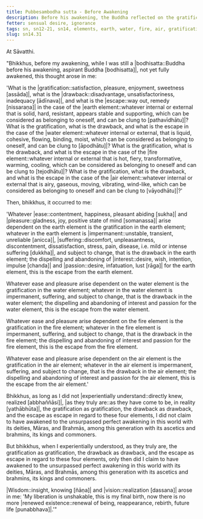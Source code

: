 ```yaml
---
title: Pubbesambodha sutta - Before Awakening
description: Before his awakening, the Buddha reflected on the gratification, drawback, and escape in regard to the four elements of earth, water, fire, and air.
fetter: sensual desire, ignorance
tags: sn, sn12-21, sn14, elements, earth, water, fire, air, gratification, drawback, escape, investigation, practice, experience, wisdom, insight, realization, liberation
slug: sn14.31
---
```


At Sāvatthi.

"Bhikkhus, before my awakening, while I was still a |bodhisatta::Buddha before his awakening, aspirant Buddha [bodhisatta]|, not yet fully awakened, this thought arose in me: 

'What is the |gratification::satisfaction, pleasure, enjoyment, sweetness [assāda]|, what is the |drawback::disadvantage, unsatisfactoriness, inadequacy [ādīnava]|, and what is the |escape::way out, remedy [nissaraṇa]| in the case of the \|earth element::whatever internal or external that is solid, hard, resistant, appears stable and supporting, which can be considered as belonging to oneself, and can be clung to [pathavīdhātu]|?
What is the gratification, what is the drawback, and what is the escape in the case of the \|water element::whatever internal or external, that is liquid, cohesive, flowing, binding, moist, which can be considered as belonging to oneself, and can be clung to [āpodhātu]|?
What is the gratification, what is the drawback, and what is the escape in the case of the \|fire element::whatever internal or external that is hot, fiery, transformative, warming, cooling, which can be considered as belonging to oneself and can be clung to [tejodhātu]|?
What is the gratification, what is the drawback, and what is the escape in the case of the \|air element::whatever internal or external that is airy, gaseous, moving, vibrating, wind-like, which can be considered as belonging to oneself and can be clung to [vāyodhātu]|?'

Then, bhikkhus, it occurred to me:

'Whatever |ease::contentment, happiness, pleasant abiding [sukha]| and |pleasure::gladness, joy, positive state of mind [somanassa]| arise dependent on the earth element is the gratification in the earth element; whatever in the earth element is |impermanent::unstable, transient, unreliable [anicca]|, |suffering::discomfort, unpleasantness, discontentment, dissatisfaction, stress, pain, disease, i.e. mild or intense suffering [dukkha]|, and subject to change, that is the drawback in the earth element; the dispelling and abandoning of |interest::desire, wish, intention, impulse [chanda]| and |passion::desire, infatuation, lust [rāga]| for the earth element, this is the escape from the earth element.

Whatever ease and pleasure arise dependent on the water element is the gratification in the water element; whatever in the water element is impermanent, suffering, and subject to change, that is the drawback in the water element; the dispelling and abandoning of interest and passion for the water element, this is the escape from the water element.

Whatever ease and pleasure arise dependent on the fire element is the gratification in the fire element; whatever in the fire element is impermanent, suffering, and subject to change, that is the drawback in the fire element; the dispelling and abandoning of interest and passion for the fire element, this is the escape from the fire element.

Whatever ease and pleasure arise dependent on the air element is the gratification in the air element; whatever in the air element is impermanent, suffering, and subject to change, that is the drawback in the air element; the dispelling and abandoning of interest and passion for the air element, this is the escape from the air element.'

Bhikkhus, as long as I did not \|experientially understand::directly knew, realized [abbhaññāsi]|, \|as they truly are::as they have come to be, in reality [yathābhūta]|, the gratification as gratification, the drawback as drawback, and the escape as escape in regard to these four elements, I did not claim to have awakened to the unsurpassed perfect awakening in this world with its deities, Māras, and Brahmās, among this generation with its ascetics and brahmins, its kings and commoners.

But bhikkhus, when I experientially understood, as they truly are, the gratification as gratification, the drawback as drawback, and the escape as escape in regard to these four elements, only then did I claim to have awakened to the unsurpassed perfect awakening in this world with its deities, Māras, and Brahmās, among this generation with its ascetics and brahmins, its kings and commoners.

|Wisdom::insight, knowing [ñāṇa]| and |vision::realization [dassana]| arose in me: 'My liberation is unshakable, this is my final birth, now there is no more \|renewed existence::renewal of being, reappearance, rebirth, future life [punabbhava]|.'"